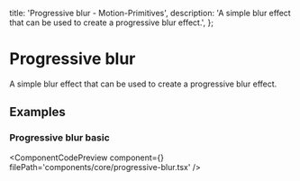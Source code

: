   title: 'Progressive blur - Motion-Primitives',
  description:
    'A simple blur effect that can be used to create a progressive blur effect.',
};


# Progressive blur

A simple blur effect that can be used to create a progressive blur effect.

## Examples

### Progressive blur basic

<ComponentCodePreview
  component={<ProgressiveBlurBasic />}
  filePath='components/core/progressive-blur.tsx'
/>
